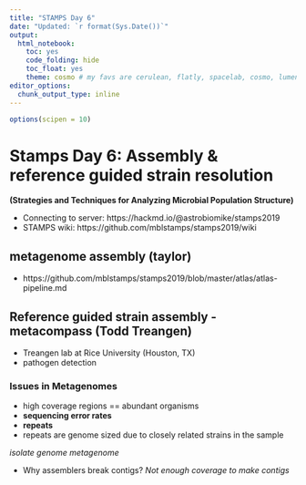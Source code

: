 ```yaml
---
title: "STAMPS Day 6"
date: "Updated: `r format(Sys.Date())`"
output: 
  html_notebook:
    toc: yes
    code_folding: hide
    toc_float: yes
    theme: cosmo # my favs are cerulean, flatly, spacelab, cosmo, lumen
editor_options: 
  chunk_output_type: inline
---
```


```r
options(scipen = 10)
```


# Stamps Day 6: Assembly & reference guided strain resolution

**(Strategies and Techniques for Analyzing Microbial Population Structure)**

 - Connecting to server: https://hackmd.io/@astrobiomike/stamps2019
 - STAMPS wiki: https://github.com/mblstamps/stamps2019/wiki


## metagenome assembly (taylor)

 - https://github.com/mblstamps/stamps2019/blob/master/atlas/atlas-pipeline.md

 
## Reference guided strain assembly - metacompass (Todd Treangen)

 - Treangen lab at Rice University (Houston, TX)
 - pathogen detection

### Issues in Metagenomes

 - high coverage regions == abundant organisms
 - **sequencing error rates**
 - **repeats**
 - repeats are genome sized due to closely related strains in the sample
 
*isolate genome*
*metagenome*

 - Why assemblers break contigs? *Not enough coverage to make contigs*
 
 
 
